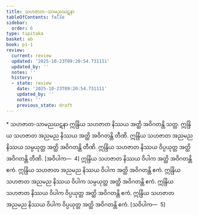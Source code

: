 ```yaml
---
title: သဟဇာတ-သာမညဃဋနာ
tableOfContents: false
sidebar:
  order: 6
type: tipitaka
basket: ab
book: p1-1
review:
  current: review
  updated: '2025-10-23T09:20:54.731111'
  updated_by: ''
  notes: ''
  history:
  - state: review
    date: '2025-10-23T09:20:54.731111'
    updated_by: ''
    notes: ''
    previous_state: draft
---
```



<ReviewStatus review={frontmatter.review} showDetails={true} />

<HypothesisAnnotation frontmatter={frontmatter} />

<DynamicBreadcrumb />

<Paragraph type="center" book="p1-1">
* သဟဇာတ-သာမညဃဋနာ
</Paragraph>

<Division number="351" book="p1-1" e="ch" v="36" p="114">

<Paragraph number="1085" book="p1-1">
ဣန္ဒြိယ သဟဇာတ နိဿယ အတ္ထိ အဝိဂတန္တိ သတ္တ. ဣန္ဒြိယ သဟဇာတ အညမည နိဿယ အတ္ထိ အဝိဂတန္တိ တီဏိ. ဣန္ဒြိယ သဟဇာတ အညမည နိဿယ သမ္ပယုတ္တ အတ္ထိ အဝိဂတန္တိ တီဏိ. ဣန္ဒြိယ သဟဇာတ နိဿယ ဝိပ္ပယုတ္တ အတ္ထိ အဝိဂတန္တိ တီဏိ. [အဝိပါက—  4]
</Paragraph>

<Paragraph number="1086" book="p1-1">
ဣန္ဒြိယ သဟဇာတ နိဿယ ဝိပါက အတ္ထိ အဝိဂတန္တိ ဧကံ. ဣန္ဒြိယ သဟဇာတ အညမည နိဿယ ဝိပါက အတ္ထိ အဝိဂတန္တိ ဧကံ. ဣန္ဒြိယ သဟဇာတ အညမည နိဿယ ဝိပါက သမ္ပယုတ္တ အတ္ထိ အဝိဂတန္တိ ဧကံ. ဣန္ဒြိယ သဟဇာတ နိဿယ ဝိပါက ဝိပ္ပယုတ္တ အတ္ထိ အဝိဂတန္တိ ဧကံ. ဣန္ဒြိယ သဟဇာတ အညမည နိဿယ ဝိပါက ဝိပ္ပယုတ္တ အတ္ထိ အဝိဂတန္တိ ဧကံ. [သဝိပါက—  5]
</Paragraph>
</Division>
